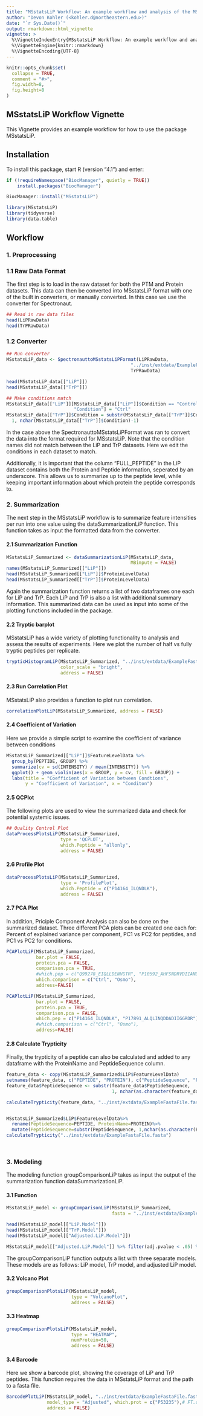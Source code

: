 ---
title: "MSstatsLiP Workflow: An example workflow and analysis of the MSstatsLiP package"
author: "Devon Kohler (<kohler.d@northeastern.edu>)"
date: "`r Sys.Date()`"
output: rmarkdown::html_vignette
vignette: >
  %\VignetteIndexEntry{MSstatsLiP Workflow: An example workflow and analysis of the MSstatsLiP package}
  %\VignetteEngine{knitr::rmarkdown}
  %\VignetteEncoding{UTF-8}
---

```{r setup, include=FALSE}
knitr::opts_chunk$set(
  collapse = TRUE,
  comment = "#>",
  fig.width=8, 
  fig.height=8
)
```

## MSstatsLiP Workflow Vignette

This Vignette provides an example workflow for how to use the package 
MSstatsLiP.

## Installation

To install this package, start R (version "4.1") and enter:

``` {r, eval = FALSE}
if (!requireNamespace("BiocManager", quietly = TRUE))
    install.packages("BiocManager")

BiocManager::install("MSstatsLiP")
```

```{r}
library(MSstatsLiP)
library(tidyverse)
library(data.table)
```

## Workflow

### 1. Preprocessing

### 1.1 Raw Data Format

The first step is to load in the raw dataset for both the PTM and Protein 
datasets. This data can then be converted into MSstatsLiP format with one of the
built in converters, or manually converted. In this case we use the converter 
for Spectronaut.

``` {r}
## Read in raw data files
head(LiPRawData)
head(TrPRawData)
```

### 1.2 Converter

``` {r}

## Run converter
MSstatsLiP_data <- SpectronauttoMSstatsLiPFormat(LiPRawData, 
                                              "../inst/extdata/ExampleFastaFile.fasta", 
                                              TrPRawData)

head(MSstatsLiP_data[["LiP"]])
head(MSstatsLiP_data[["TrP"]])

## Make conditions match
MSstatsLiP_data[["LiP"]][MSstatsLiP_data[["LiP"]]$Condition == "Control", 
                         "Condition"] = "Ctrl"
MSstatsLiP_data[["TrP"]]$Condition = substr(MSstatsLiP_data[["TrP"]]$Condition, 
  1, nchar(MSstatsLiP_data[["TrP"]]$Condition)-1)

```

In the case above the SpectronauttoMSstatsLiPFormat was ran to convert the data 
into the format required for MSstatsLiP. Note that the condition names 
did not match between the LiP and TrP datasets. Here we edit the conditions in 
each dataset to match.

Additionally, it is important that the column "FULL_PEPTIDE" in the LiP dataset 
contains both the Protein and Peptide information, seperated by an underscore. 
This allows us to summarize up to the peptide level, while keeping important 
information about which protein the peptide corresponds to.


### 2. Summarization

The next step in the MSstatsLiP workflow is to summarize feature intensities per
run into one value using the dataSummarizationLiP function. This function takes 
as input the formatted data from the converter.
 
#### 2.1 Summarization Function

``` {r}

MSstatsLiP_Summarized <- dataSummarizationLiP(MSstatsLiP_data,
                                              MBimpute = FALSE)
names(MSstatsLiP_Summarized[["LiP"]])
head(MSstatsLiP_Summarized[["LiP"]]$ProteinLevelData)
head(MSstatsLiP_Summarized[["TrP"]]$ProteinLevelData)

```

Again the summarization function returns a list of two dataframes one each for 
LiP and TrP. Each LiP and TrP is also a list with additional summary 
information. This summarized data can be used as input into some of the
plotting functions included in the package.

#### 2.2 Tryptic barplot

MSstatsLiP has a wide variety of plotting functionality to analysis and assess 
the results of experiments. Here we plot the number of half vs fully tryptic 
peptides per replicate.

``` {r}
trypticHistogramLiP(MSstatsLiP_Summarized, "../inst/extdata/ExampleFastaFile.fasta",
                    color_scale = "bright",
                    address = FALSE)
```

#### 2.3 Run Correlation Plot

MSstatsLiP also provides a function to plot run correlation.

``` {r}
correlationPlotLiP(MSstatsLiP_Summarized, address = FALSE)
```

#### 2.4 Coefficient of Variation

Here we provide a simple script to examine the coefficient of variance between 
conditions

``` {r}
MSstatsLiP_Summarized[["LiP"]]$FeatureLevelData %>% 
  group_by(PEPTIDE, GROUP) %>% 
  summarize(cv = sd(INTENSITY) / mean(INTENSITY)) %>% 
  ggplot() + geom_violin(aes(x = GROUP, y = cv, fill = GROUP)) + 
  labs(title = "Coefficient of Variation between Condtions", 
       y = "Coefficient of Variation", x = "Conditon")
```

#### 2.5 QCPlot

The following plots are used to view the summarized data and check for 
potential systemic issues.

``` {r}
## Quality Control Plot
dataProcessPlotsLiP(MSstatsLiP_Summarized,
                    type = 'QCPLOT',
                    which.Peptide = "allonly",
                    address = FALSE)
```

#### 2.6 Profile Plot

``` {r}

dataProcessPlotsLiP(MSstatsLiP_Summarized,
                    type = 'ProfilePlot',
                    which.Peptide = c("P14164_ILQNDLK"),
                    address = FALSE)
```

#### 2.7 PCA Plot

In addition, Priciple Component Analysis can also be done on the summarized 
dataset. Three different PCA plots can be created one each for: Percent of 
explained variance per component, PC1 vs PC2 for peptides, and PC1 vs PC2 for 
conditions.

``` {r}

PCAPlotLiP(MSstatsLiP_Summarized,
           bar.plot = FALSE,
           protein.pca = FALSE,
           comparison.pca = TRUE,
           #which.pep = c("Q99278_EIQLLDENVGTR", "P10592_AHFSNDRVDIIANDQGNR"),
           which.comparison = c("Ctrl", "Osmo"),
           address=FALSE)

PCAPlotLiP(MSstatsLiP_Summarized,
           bar.plot = FALSE,
           protein.pca = TRUE,
           comparison.pca = FALSE,
           which.pep = c("P14164_ILQNDLK", "P17891_ALQLINQDDADIIGGRDR"),
           #which.comparison = c("Ctrl", "Osmo"),
           address=FALSE)

```

#### 2.8 Calculate Trypticity

Finally, the trypticity of a peptide can also be calculated and added to any 
dataframe with the ProteinName and PeptideSequence column.

``` {r}

feature_data <- copy(MSstatsLiP_Summarized$LiP$FeatureLevelData)
setnames(feature_data, c("PEPTIDE", "PROTEIN"), c("PeptideSequence", "ProteinName"))
feature_data$PeptideSequence <- substr(feature_data$PeptideSequence, 
                                       1, nchar(as.character(feature_data$PeptideSequence)) - 2)

calculateTrypticity(feature_data, "../inst/extdata/ExampleFastaFile.fasta")


MSstatsLiP_Summarized$LiP$FeatureLevelData%>%
  rename(PeptideSequence=PEPTIDE, ProteinName=PROTEIN)%>%
  mutate(PeptideSequence=substr(PeptideSequence, 1,nchar(as.character(PeptideSequence))-2))%>%
calculateTrypticity("../inst/extdata/ExampleFastaFile.fasta")

  
```

### 3. Modeling

The modeling function groupComparisonLiP takes as input the output of the 
summarization function dataSummarizationLiP.

#### 3.1 Function

```{r}

MSstatsLiP_model <- groupComparisonLiP(MSstatsLiP_Summarized,
                                       fasta = "../inst/extdata/ExampleFastaFile.fasta")

head(MSstatsLiP_model[["LiP.Model"]])
head(MSstatsLiP_model[["TrP.Model"]])
head(MSstatsLiP_model[["Adjusted.LiP.Model"]])

MSstatsLiP_model[["Adjusted.LiP.Model"]] %>% filter(adj.pvalue < .05) %>% nrow()

```

The groupComparisonLiP function outputs a list with three separate models. These
models are as follows: LiP model, TrP model, and adjusted LiP model.

#### 3.2 Volcano Plot

``` {r}
groupComparisonPlotsLiP(MSstatsLiP_model, 
                        type = "VolcanoPlot", 
                        address = FALSE)
```

#### 3.3 Heatmap

``` {r}
groupComparisonPlotsLiP(MSstatsLiP_model,
                        type = "HEATMAP",
                        numProtein=50,
                        address = FALSE)
```

#### 3.4 Barcode

Here we show a barcode plot, showing the coverage of
LiP and TrP peptides. This function requires the data in MSstatsLiP format and 
the path to a fasta file.

```{r}
BarcodePlotLiP(MSstatsLiP_model, "../inst/extdata/ExampleFastaFile.fasta", 
               model_type = "Adjusted", which.prot = c("P53235"),# FT.only = FALSE,
               address = FALSE)

```

